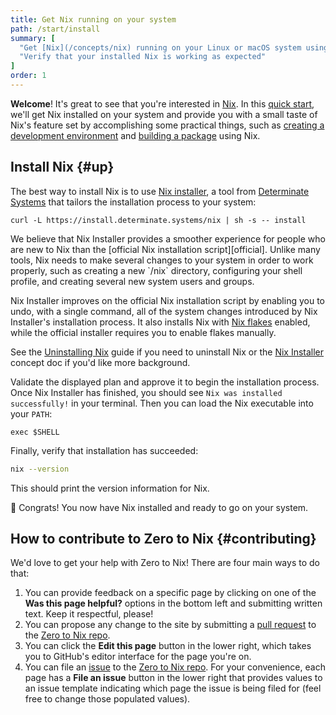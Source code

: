 ```yaml
---
title: Get Nix running on your system
path: /start/install
summary: [
  "Get [Nix](/concepts/nix) running on your Linux or macOS system using [nix-installer](/concepts/nix-installer)",
  "Verify that your installed Nix is working as expected"
]
order: 1
---
```


**Welcome**!
It's great to see that you're interested in [Nix].
In this [quick start][start], we'll get Nix installed on your system and provide you with a small taste of Nix's feature set by accomplishing some practical things, such as [creating a development environment][dev] and [building a package][build] using Nix.

## Install Nix \{#up}

The best way to install Nix is to use [Nix installer][nix-installer], a tool from [Determinate Systems][detsys] that tailors the installation process to your system:

```shell
curl -L https://install.determinate.systems/nix | sh -s -- install
```

<Admonition info title="Why aren't we using the official Nix installation script here?" id="why-nix-installer" client:load>
We believe that Nix Installer provides a smoother experience for people who are new to Nix than the [official Nix installation script][official].
Unlike many tools, Nix needs to make several changes to your system in order to work properly, such as creating a new `/nix` directory, configuring your shell profile, and creating several new system users and groups.

Nix Installer improves on the official Nix installation script by enabling you to undo, with a single command, all of the system changes introduced by Nix Installer's installation process.
It also installs Nix with [Nix flakes][flakes] enabled, while the official installer requires you to enable flakes manually.

See the [Uninstalling Nix][uninstall] guide if you need to uninstall Nix or the [Nix Installer][nix-installer] concept doc if you'd like more background.
</Admonition>

Validate the displayed plan and approve it to begin the installation process.
Once Nix Installer has finished, you should see `Nix was installed successfully!` in your terminal.
Then you can load the Nix executable into your `PATH`:

```shell
exec $SHELL
```

Finally, verify that installation has succeeded:

```bash
nix --version
```

This should print the version information for Nix.

:rocket: Congrats!
You now have Nix installed and ready to go on your system.

## How to contribute to Zero to Nix \{#contributing}

We'd love to get your help with Zero to Nix!
There are four main ways to do that:

1. You can provide feedback on a specific page by clicking on one of the **Was this page helpful?** options in the bottom left and submitting written text.
  Keep it respectful, please!
1. You can propose any change to the site by submitting a [pull request][pr] to the [Zero to Nix repo][repo].
1. You can click the **Edit this page** button in the lower right, which takes you to GitHub's editor interface for the page you're on.
1. You can file an [issue] to the [Zero to Nix repo][repo].
  For your convenience, each page has a **File an issue** button in the lower right that provides values to an issue template indicating which page the issue is being filed for (feel free to change those populated values).

[apfs]: https://es.wikipedia.org/wiki/Apple_File_System
[build]: /start/nix-build-nixpkgs
[detsys]: https://determinate.systems
[dev]: /start/dev-shell-flake
[flakes]: /concepts/flakes
[issue]: https://github.com/DeterminateSystems/zero-to-nix/issues
[json]: https://json.org
[multi]: https://nixos.org/manual/nix/stable/installation/multi-user
[nix]: https://nixos.org
[nix-installer]: /concepts/nix-installer
[official]: https://nixos.org/download
[pr]: https://github.com/DeterminateSystems/zero-to-nix/pulls
[repo]: https://github.com/DeterminateSystems/zero-to-nix
[start]: /start
[store]: /concepts/nix-store
[uninstall]: /start/uninstall
